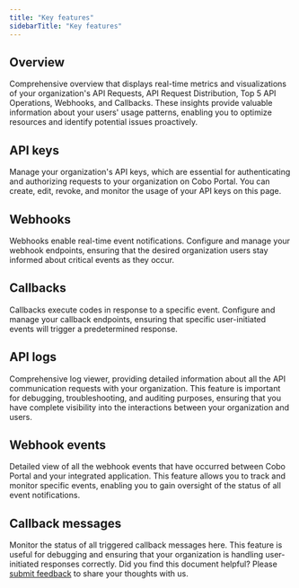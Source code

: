 ```yaml
---
title: "Key features"
sidebarTitle: "Key features"
---
```


## Overview
Comprehensive overview that displays real-time metrics and visualizations of your organization's API Requests, API Request Distribution, Top 5 API Operations, Webhooks, and Callbacks. These insights provide valuable information about your users' usage patterns, enabling you to optimize resources and identify potential issues proactively.

## API keys
Manage your organization's API keys, which are essential for authenticating and authorizing requests to your organization on Cobo Portal. You can create, edit, revoke, and monitor the usage of your API keys on this page.

## Webhooks
Webhooks enable real-time event notifications. Configure and manage your webhook endpoints, ensuring that the desired organization users stay informed about critical events as they occur.

## Callbacks
Callbacks execute codes in response to a specific event. Configure and manage your callback endpoints, ensuring that specific user-initiated events will trigger a predetermined response.

## API logs
Comprehensive log viewer, providing detailed information about all the API communication requests with your organization. This feature is important for debugging, troubleshooting, and auditing purposes, ensuring that you have complete visibility into the interactions between your organization and users.

## Webhook events
Detailed view of all the webhook events that have occurred between Cobo Portal and your integrated application. This feature allows you to track and monitor specific events, enabling you to gain oversight of the status of all event notifications.

## Callback messages
Monitor the status of all triggered callback messages here. This feature is useful for debugging and ensuring that your organization is handling user-initiated responses correctly.
<Tip>Did you find this document helpful? Please [submit feedback](https://forms.zohopublic.com/cobo/form/DocumentFeedbackForm/formperma/QvLOhxJv1_JMsJ-1dleZ8Itb_7rzN-LtgvsDdxosoVI?referrername=manuals) to share your thoughts with us.</Tip>